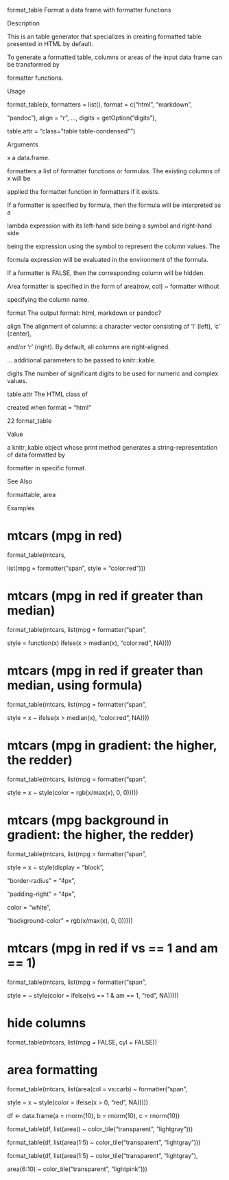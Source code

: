 format_table Format a data frame with formatter functions

Description

This is an table generator that specializes in creating formatted table presented in HTML by default.

To generate a formatted table, columns or areas of the input data frame can be transformed by

formatter functions.

Usage

format_table(x, formatters = list(), format = c("html", "markdown",

"pandoc"), align = "r", ..., digits = getOption("digits"),

table.attr = "class=\"table table-condensed\"")

Arguments

x a data.frame.

formatters a list of formatter functions or formulas. The existing columns of x will be

applied the formatter function in formatters if it exists.

If a formatter is specified by formula, then the formula will be interpreted as a

lambda expression with its left-hand side being a symbol and right-hand side

being the expression using the symbol to represent the column values. The

formula expression will be evaluated in the environment of the formula.

If a formatter is FALSE, then the corresponding column will be hidden.

Area formatter is specified in the form of area(row, col) ~ formatter without

specifying the column name.

format The output format: html, markdown or pandoc?

align The alignment of columns: a character vector consisting of 'l' (left), 'c' (center),

and/or 'r' (right). By default, all columns are right-aligned.

... additional parameters to be passed to knitr::kable.

digits The number of significant digits to be used for numeric and complex values.

table.attr The HTML class of <table> created when format = "html"

22 format_table

Value

a knitr_kable object whose print method generates a string-representation of data formatted by

formatter in specific format.

See Also

formattable, area

Examples

# mtcars (mpg in red)

format_table(mtcars,

list(mpg = formatter("span", style = "color:red")))

# mtcars (mpg in red if greater than median)

format_table(mtcars, list(mpg = formatter("span",

style = function(x) ifelse(x > median(x), "color:red", NA))))

# mtcars (mpg in red if greater than median, using formula)

format_table(mtcars, list(mpg = formatter("span",

style = x ~ ifelse(x > median(x), "color:red", NA))))

# mtcars (mpg in gradient: the higher, the redder)

format_table(mtcars, list(mpg = formatter("span",

style = x ~ style(color = rgb(x/max(x), 0, 0)))))

# mtcars (mpg background in gradient: the higher, the redder)

format_table(mtcars, list(mpg = formatter("span",

style = x ~ style(display = "block",

"border-radius" = "4px",

"padding-right" = "4px",

color = "white",

"background-color" = rgb(x/max(x), 0, 0)))))

# mtcars (mpg in red if vs == 1 and am == 1)

format_table(mtcars, list(mpg = formatter("span",

style = ~ style(color = ifelse(vs == 1 & am == 1, "red", NA)))))

# hide columns

format_table(mtcars, list(mpg = FALSE, cyl = FALSE))

# area formatting

format_table(mtcars, list(area(col = vs:carb) ~ formatter("span",

style = x ~ style(color = ifelse(x > 0, "red", NA)))))

df <- data.frame(a = rnorm(10), b = rnorm(10), c = rnorm(10))

format_table(df, list(area() ~ color_tile("transparent", "lightgray")))

format_table(df, list(area(1:5) ~ color_tile("transparent", "lightgray")))

format_table(df, list(area(1:5) ~ color_tile("transparent", "lightgray"),

area(6:10) ~ color_tile("transparent", "lightpink")))

